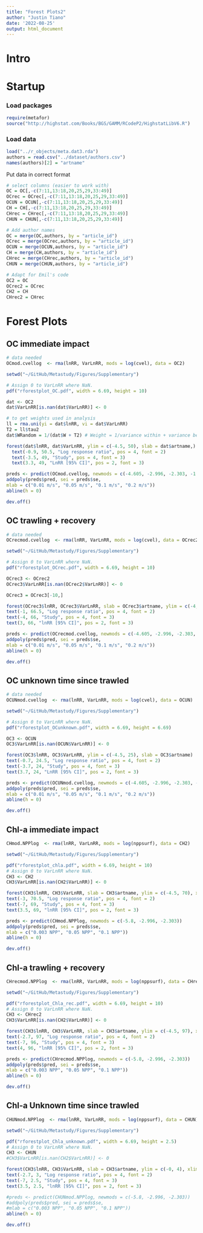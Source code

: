 ```yaml
---
title: "Forest Plots2"
author: "Justin Tiano"
date: '2022-08-25'
output: html_document
---
```


# Intro

# Startup

### Load packages

```r

require(metafor)
source("http://highstat.com/Books/BGS/GAMM/RCodeP2/HighstatLibV6.R")
```

### Load data

```r
load("../r_objects/meta.dat3.rda")
authors = read.csv("../dataset/authors.csv")
names(authors)[2] = "artname"
```

Put data in correct format
```r
# select columns (easier to work with)
OC = OC[,-c(7:11,13:18,20,25,29,33:49)]
OCrec = OCrec[,-c(7:11,13:18,20,25,29,33:49)]
OCUN = OCUN[,-c(7:11,13:18,20,25,29,33:49)]
CH = CH[,-c(7:11,13:18,20,25,29,33:49)]
CHrec = CHrec[,-c(7:11,13:18,20,25,29,33:49)]
CHUN = CHUN[,-c(7:11,13:18,20,25,29,33:49)]

# Add author names
OC = merge(OC,authors, by = "article_id")
OCrec = merge(OCrec,authors, by = "article_id")
OCUN = merge(OCUN,authors, by = "article_id")
CH = merge(CH,authors, by = "article_id")
CHrec = merge(CHrec,authors, by = "article_id")
CHUN = merge(CHUN,authors, by = "article_id")

# Adapt for Emil's code
OC2 = OC
OCrec2 = OCrec
CH2 = CH
CHrec2 = CHrec
```

# Forest Plots

## OC immediate impact

```r
# data needed
OCmod.cvellog  <- rma(lnRR, VarLnRR, mods = log(cvel), data = OC2)

setwd("~/GitHub/Metastudy/Figures/Supplementary")

# Assign 0 to VarLnRR where NaN.
pdf("rforestplot_OC.pdf", width = 6.69, height = 10)

dat <- OC2
dat$VarLnRR[is.nan(dat$VarLnRR)] <- 0

# to get weights used in analysis
ll = rma.uni(yi = dat$lnRR, vi = dat$VarLnRR)
T2 = ll$tau2
dat$WRandom = 1/(dat$W + T2) # Weight = 1/variance within + variance between studies for random effects model

forest(dat$lnRR, dat$VarLnRR, ylim = c(-4.5, 50), slab = dat$artname,)
  text(-0.9, 50.5, "Log response ratio", pos = 4, font = 2)
  text(-3.5, 49, "Study", pos = 4, font = 3)
  text(3.3, 49, "LnRR [95% CI]", pos = 2, font = 3)

preds <- predict(OCmod.cvellog, newmods = c(-4.605, -2.996, -2.303, -1.386))
addpoly(preds$pred, sei = preds$se,
mlab = c("0.01 m/s", "0.05 m/s", "0.1 m/s", "0.2 m/s"))
abline(h = 0)

dev.off()

```

## OC trawling + recovery

```r
# data needed
OCrecmod.cvellog  <- rma(lnRR, VarLnRR, mods = log(cvel), data = OCrec2)

setwd("~/GitHub/Metastudy/Figures/Supplementary")

# Assign 0 to VarLnRR where NaN.
pdf("rforestplot_OCrec.pdf", width = 6.69, height = 10)

OCrec3 <- OCrec2
OCrec3$VarLnRR[is.nan(OCrec2$VarLnRR)] <- 0

OCrec3 = OCrec3[-10,]

forest(OCrec3$lnRR, OCrec3$VarLnRR, slab = OCrec3$artname, ylim = c(-4, 67), xlim = c(-4, 3))
text(-1, 66.5, "Log response ratio", pos = 4, font = 2)
text(-4, 66, "Study", pos = 4, font = 3)
text(3, 66, "lnRR [95% CI]", pos = 2, font = 3)

preds <- predict(OCrecmod.cvellog, newmods = c(-4.605, -2.996, -2.303, -1.386))
addpoly(preds$pred, sei = preds$se,
mlab = c("0.01 m/s", "0.05 m/s", "0.1 m/s", "0.2 m/s"))
abline(h = 0)

dev.off()
```

## OC unknown time since trawled

```r
# data needed
OCUNmod.cvellog  <- rma(lnRR, VarLnRR, mods = log(cvel), data = OCUN)

setwd("~/GitHub/Metastudy/Figures/Supplementary")

# Assign 0 to VarLnRR where NaN.
pdf("rforestplot_OCunknown.pdf", width = 6.69, height = 6.69)

OC3 <- OCUN
OC3$VarLnRR[is.nan(OCUN$VarLnRR)] <- 0

forest(OC3$lnRR, OC3$VarLnRR, ylim = c(-4.5, 25), slab = OC3$artname)
text(-0.7, 24.5, "Log response ratio", pos = 4, font = 2)
text(-3.7, 24, "Study", pos = 4, font = 3)
text(3.7, 24, "LnRR [95% CI]", pos = 2, font = 3)

preds <- predict(OCUNmod.cvellog, newmods = c(-4.605, -2.996, -2.303, -1.386))
addpoly(preds$pred, sei = preds$se,
mlab = c("0.01 m/s", "0.05 m/s", "0.1 m/s", "0.2 m/s"))
abline(h = 0)

dev.off()

```

## Chl-a immediate impact

```r

CHmod.NPPlog  <- rma(lnRR, VarLnRR, mods = log(nppsurf), data = CH2)

setwd("~/GitHub/Metastudy/Figures/Supplementary")

pdf("rforestplot_chla.pdf", width = 6.69, height = 10)
# Assign 0 to VarLnRR where NaN.
CH3 <- CH2
CH3$VarLnRR[is.nan(CH2$VarLnRR)] <- 0

forest(CH3$lnRR, CH3$VarLnRR, slab = CH3$artname, ylim = c(-4.5, 70), xlim = c(-7, 3.5))
text(-3, 70.5, "Log response ratio", pos = 4, font = 2)
text(-7, 69, "Study", pos = 4, font = 3)
text(3.5, 69, "lnRR [95% CI]", pos = 2, font = 3)

preds <- predict(CHmod.NPPlog, newmods = c(-5.8, -2.996, -2.303))
addpoly(preds$pred, sei = preds$se,
mlab = c("0.003 NPP", "0.05 NPP", "0.1 NPP"))
abline(h = 0)

dev.off()

```

## Chl-a trawling + recovery 

```r

CHrecmod.NPPlog  <- rma(lnRR, VarLnRR, mods = log(nppsurf), data = CHrec2) #

setwd("~/GitHub/Metastudy/Figures/Supplementary")

pdf("rforestplot_Chla_rec.pdf", width = 6.69, height = 10)
# Assign 0 to VarLnRR where NaN.
CH3 <- CHrec2
CH3$VarLnRR[is.nan(CH2$VarLnRR)] <- 0

forest(CH3$lnRR, CH3$VarLnRR, slab = CH3$artname, ylim = c(-4.5, 97), xlim = c(-7, 3.5))
text(-2.7, 97, "Log response ratio", pos = 4, font = 2)
text(-7, 96, "Study", pos = 4, font = 3)
text(4, 96, "lnRR [95% CI]", pos = 2, font = 3)

preds <- predict(CHrecmod.NPPlog, newmods = c(-5.8, -2.996, -2.303))
addpoly(preds$pred, sei = preds$se,
mlab = c("0.003 NPP", "0.05 NPP", "0.1 NPP"))
abline(h = 0)

dev.off()

```

## Chl-a Unknown time since trawled

```r

CHUNmod.NPPlog  <- rma(lnRR, VarLnRR, mods = log(nppsurf), data = CHUN) #

setwd("~/GitHub/Metastudy/Figures/Supplementary")

pdf("rforestplot_Chla_unknown.pdf", width = 6.69, height = 2.5)
# Assign 0 to VarLnRR where NaN.
CH3 <- CHUN
#CH3$VarLnRR[is.nan(CH2$VarLnRR)] <- 0

forest(CH3$lnRR, CH3$VarLnRR, slab = CH3$artname, ylim = c(-0, 4), xlim = c(-7, 3.5))
text(-2.7, 3, "Log response ratio", pos = 4, font = 2)
text(-7, 2.5, "Study", pos = 4, font = 3)
text(3.5, 2.5, "lnRR [95% CI]", pos = 2, font = 3)

#preds <- predict(CHUNmod.NPPlog, newmods = c(-5.8, -2.996, -2.303))
#addpoly(preds$pred, sei = preds$se,
#mlab = c("0.003 NPP", "0.05 NPP", "0.1 NPP"))
abline(h = 0)

dev.off()

```